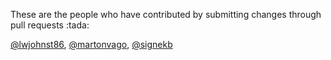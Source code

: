 These are the people who have contributed by submitting changes through pull requests :tada:


 [\@lwjohnst86](https://github.com/lwjohnst86), [\@martonvago](https://github.com/martonvago), [\@signekb](https://github.com/signekb)